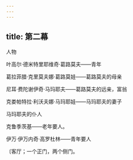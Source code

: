 ```yaml
---
---
---
```

title: 第二幕
---




人物

叶高尔·德米特里耶维奇·葛路莫夫——青年

葛拉菲腊·克里莫夫娜·葛路莫娃——葛路莫夫的母亲

尼耳·费陀谢伊奇·马玛耶夫——葛路莫夫的远亲，富翁

克娄帕特拉·利沃夫娜·马玛耶娃——马玛耶夫的妻子

马玛耶夫的仆人

克鲁季茨基——老年要人。

伊万·伊万内奇·高罗杜林——青年要人





〔客厅；一个正门，两个侧门。